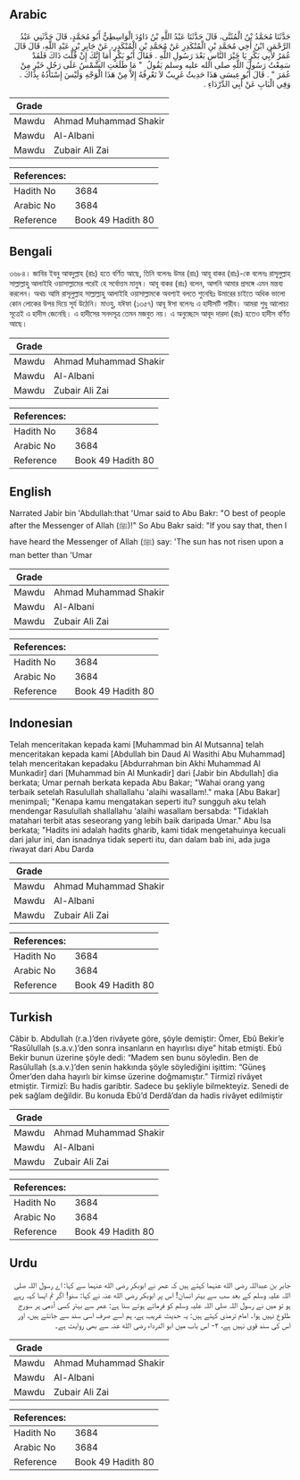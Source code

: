 ## Arabic


<div dir="rtl" lang="ar" style={{fontSize:'larger',backgroundColor:'#f8f9fa',padding:20}}>
حَدَّثَنَا مُحَمَّدُ بْنُ الْمُثَنَّى، قَالَ حَدَّثَنَا عَبْدُ اللَّهِ بْنُ دَاوُدَ الْوَاسِطِيُّ أَبُو مُحَمَّدٍ، قَالَ حَدَّثَنِي عَبْدُ الرَّحْمَنِ ابْنُ أَخِي مُحَمَّدِ بْنِ الْمُنْكَدِرِ عَنْ مُحَمَّدِ بْنِ الْمُنْكَدِرِ، عَنْ جَابِرِ بْنِ عَبْدِ اللَّهِ، قَالَ قَالَ عُمَرُ لأَبِي بَكْرٍ يَا خَيْرَ النَّاسِ بَعْدَ رَسُولِ اللَّهِ ‏.‏ فَقَالَ أَبُو بَكْرٍ أَمَا إِنَّكَ إِنْ قُلْتَ ذَاكَ فَلَقَدْ سَمِعْتُ رَسُولَ اللَّهِ صلى الله عليه وسلم يَقُولُ ‏ "‏ مَا طَلَعَتِ الشَّمْسُ عَلَى رَجُلٍ خَيْرٍ مِنْ عُمَرَ ‏"‏ ‏.‏ قَالَ أَبُو عِيسَى هَذَا حَدِيثٌ غَرِيبٌ لاَ نَعْرِفُهُ إِلاَّ مِنْ هَذَا الْوَجْهِ وَلَيْسَ إِسْنَادُهُ بِذَاكَ ‏.‏ وَفِي الْبَابِ عَنْ أَبِي الدَّرْدَاءِ ‏.‏
</div>
<div style={{backgroundColor:'#f8f9fa',padding:20, marginBottom: 10}}><table> <thead> <tr> <th>Grade</th> <th></th> </tr> </thead> <tbody> <tr><td>Mawdu</td><td>Ahmad Muhammad Shakir</td></tr><tr><td>Mawdu</td><td>Al-Albani</td></tr><tr><td>Mawdu</td><td>Zubair Ali Zai</td></tr></tbody></table><table> <thead> <tr> <th>References:</th> <th></th> </tr> </thead> <tbody><tr><td>Hadith No</td><td>3684</td></tr><tr><td>Arabic No</td><td>3684</td></tr><tr><td>Reference</td><td>Book 49 Hadith 80</td></tr></tbody></table></div>

## Bengali


<div dir="ltr" lang="bn" style={{fontSize:'larger',backgroundColor:'#f8f9fa',padding:20}}>
৩৬৮৪। জাবির ইবনু আবদুল্লাহ (রাঃ) হতে বর্ণিত আছে, তিনি বলেনঃ উমর (রাঃ) আবূ বাকর (রাঃ)-কে বলেনঃ রাসূলুল্লাহ সাল্লাল্লাহু আলাইহি ওয়াসাল্লামের পরেই হে সর্বোত্তম মানুষ। আবূ বাকর (রাঃ) বলেন, আপনি আমার প্রসঙ্গে এমন মন্তব্য করলেন। অথচ আমি রাসূলুল্লাহ সাল্লাল্লাহু আলাইহি ওয়াসাল্লামকে অবশ্যই বলতে শুনেছিঃ উমারের চাইতে অধিক ভালো কোন লোকের উপর দিয়ে সূর্য উঠেনি। মাওযু, যঈফা (১৩৫৭) আবূ ঈসা বলেনঃ এ হাদীসটি গারীব। আমরা শুধু আলোচ্য সূত্রেই এ হাদীস জেনেছি। এ হাদীসের সনদসূত্র তেমন মজবুত নয়। এ অনুচ্ছেদে আবূদ দারদা (রাঃ) হতেও হাদীস বর্ণিত আছে।
</div>
<div style={{backgroundColor:'#f8f9fa',padding:20, marginBottom: 10}}><table> <thead> <tr> <th>Grade</th> <th></th> </tr> </thead> <tbody> <tr><td>Mawdu</td><td>Ahmad Muhammad Shakir</td></tr><tr><td>Mawdu</td><td>Al-Albani</td></tr><tr><td>Mawdu</td><td>Zubair Ali Zai</td></tr></tbody></table><table> <thead> <tr> <th>References:</th> <th></th> </tr> </thead> <tbody><tr><td>Hadith No</td><td>3684</td></tr><tr><td>Arabic No</td><td>3684</td></tr><tr><td>Reference</td><td>Book 49 Hadith 80</td></tr></tbody></table></div>

## English


<div dir="ltr" lang="en" style={{fontSize:'larger',backgroundColor:'#f8f9fa',padding:20}}>
Narrated Jabir bin 'Abdullah:that 'Umar said to Abu Bakr: "O best of people after the Messenger of Allah (ﷺ)!" So Abu Bakr said: "If you say that, then I have heard the Messenger of Allah (ﷺ) say: 'The sun has not risen upon a man better than 'Umar
</div>
<div style={{backgroundColor:'#f8f9fa',padding:20, marginBottom: 10}}><table> <thead> <tr> <th>Grade</th> <th></th> </tr> </thead> <tbody> <tr><td>Mawdu</td><td>Ahmad Muhammad Shakir</td></tr><tr><td>Mawdu</td><td>Al-Albani</td></tr><tr><td>Mawdu</td><td>Zubair Ali Zai</td></tr></tbody></table><table> <thead> <tr> <th>References:</th> <th></th> </tr> </thead> <tbody><tr><td>Hadith No</td><td>3684</td></tr><tr><td>Arabic No</td><td>3684</td></tr><tr><td>Reference</td><td>Book 49 Hadith 80</td></tr></tbody></table></div>

## Indonesian


<div dir="ltr" lang="id" style={{fontSize:'larger',backgroundColor:'#f8f9fa',padding:20}}>
Telah menceritakan kepada kami [Muhammad bin Al Mutsanna] telah menceritakan kepada kami [Abdullah bin Daud Al Wasithi Abu Muhammad] telah menceritakan kepadaku [Abdurrahman bin Akhi Muhammad Al Munkadir] dari [Muhammad bin Al Munkadir] dari [Jabir bin Abdullah] dia berkata; Umar pernah berkata kepada Abu Bakar; "Wahai orang yang terbaik setelah Rasulullah shallallahu 'alaihi wasallam!." maka [Abu Bakar] menimpali; "Kenapa kamu mengatakan seperti itu? sungguh aku telah mendengar Rasulullah shallallahu 'alaihi wasallam bersabda: "Tidaklah matahari terbit atas seseorang yang lebih baik daripada Umar." Abu Isa berkata; "Hadits ini adalah hadits gharib, kami tidak mengetahuinya kecuali dari jalur ini, dan isnadnya tidak seperti itu, dan dalam bab ini, ada juga riwayat dari Abu Darda
</div>
<div style={{backgroundColor:'#f8f9fa',padding:20, marginBottom: 10}}><table> <thead> <tr> <th>Grade</th> <th></th> </tr> </thead> <tbody> <tr><td>Mawdu</td><td>Ahmad Muhammad Shakir</td></tr><tr><td>Mawdu</td><td>Al-Albani</td></tr><tr><td>Mawdu</td><td>Zubair Ali Zai</td></tr></tbody></table><table> <thead> <tr> <th>References:</th> <th></th> </tr> </thead> <tbody><tr><td>Hadith No</td><td>3684</td></tr><tr><td>Arabic No</td><td>3684</td></tr><tr><td>Reference</td><td>Book 49 Hadith 80</td></tr></tbody></table></div>

## Turkish


<div dir="ltr" lang="tr" style={{fontSize:'larger',backgroundColor:'#f8f9fa',padding:20}}>
Câbir b. Abdullah (r.a.)’den rivâyete göre, şöyle demiştir: Ömer, Ebû Bekir’e “Rasûlullah (s.a.v.)’den sonra insanların en hayırlısı diye” hitab etmişti. Ebû Bekir bunun üzerine şöyle dedi: “Madem sen bunu söyledin. Ben de Rasûlullah (s.a.v.)’den senin hakkında şöyle söylediğini işittim: “Güneş Ömer’den daha hayırlı bir kimse üzerine doğmamıştır.” Tirmizî rivâyet etmiştir. Tirmizî: Bu hadis garibtir. Sadece bu şekliyle bilmekteyiz. Senedi de pek sağlam değildir. Bu konuda Ebû’d Derdâ’dan da hadis rivâyet edilmiştir
</div>
<div style={{backgroundColor:'#f8f9fa',padding:20, marginBottom: 10}}><table> <thead> <tr> <th>Grade</th> <th></th> </tr> </thead> <tbody> <tr><td>Mawdu</td><td>Ahmad Muhammad Shakir</td></tr><tr><td>Mawdu</td><td>Al-Albani</td></tr><tr><td>Mawdu</td><td>Zubair Ali Zai</td></tr></tbody></table><table> <thead> <tr> <th>References:</th> <th></th> </tr> </thead> <tbody><tr><td>Hadith No</td><td>3684</td></tr><tr><td>Arabic No</td><td>3684</td></tr><tr><td>Reference</td><td>Book 49 Hadith 80</td></tr></tbody></table></div>

## Urdu


<div dir="rtl" lang="ur" style={{fontSize:'larger',backgroundColor:'#f8f9fa',padding:20}}>
جابر بن عبداللہ رضی الله عنہما کہتے ہیں کہ عمر نے ابوبکر رضی الله عنہما سے کہا: اے رسول اللہ صلی اللہ علیہ وسلم کے بعد سب سے بہتر انسان! اس پر ابوبکر رضی الله عنہ نے کہا: سنو! اگر تم ایسا کہہ رہے ہو تو میں نے رسول اللہ صلی اللہ علیہ وسلم کو فرماتے ہوئے سنا ہے: عمر سے بہتر کسی آدمی پر سورج طلوع نہیں ہوا۔ امام ترمذی کہتے ہیں: یہ حدیث غریب ہے، ہم اسے صرف اسی سند سے جانتے ہیں، اور اس کی سند قوی نہیں ہے، ۲- اس باب میں ابو الدرداء رضی الله عنہ سے بھی روایت ہے۔
</div>
<div style={{backgroundColor:'#f8f9fa',padding:20, marginBottom: 10}}><table> <thead> <tr> <th>Grade</th> <th></th> </tr> </thead> <tbody> <tr><td>Mawdu</td><td>Ahmad Muhammad Shakir</td></tr><tr><td>Mawdu</td><td>Al-Albani</td></tr><tr><td>Mawdu</td><td>Zubair Ali Zai</td></tr></tbody></table><table> <thead> <tr> <th>References:</th> <th></th> </tr> </thead> <tbody><tr><td>Hadith No</td><td>3684</td></tr><tr><td>Arabic No</td><td>3684</td></tr><tr><td>Reference</td><td>Book 49 Hadith 80</td></tr></tbody></table></div>